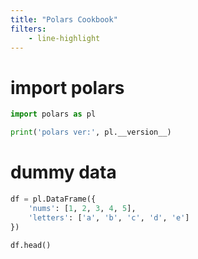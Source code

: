 ```yaml
---
title: "Polars Cookbook"
filters:
    - line-highlight
---
```



# import polars

```python
import polars as pl

print('polars ver:', pl.__version__)
```

# dummy data

```python
df = pl.DataFrame({
    'nums': [1, 2, 3, 4, 5],
    'letters': ['a', 'b', 'c', 'd', 'e']
})

df.head()
```



